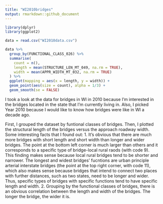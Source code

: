 ```yaml
---
title: "WI2010bridges"
output: rmarkdown::github_document
---
```


```r
library(dplyr)
library(ggplot2)

data = read.csv("WI2010data.csv")

data %>% 
  group_by(FUNCTIONAL_CLASS_026) %>% 
  summarise(
    count = n(),
    length = mean(STRUCTURE_LEN_MT_049, na.rm = TRUE),
    width = mean(APPR_WIDTH_MT_032, na.rm = TRUE)
  ) %>% 
  ggplot(mapping = aes(x = length, y = width)) +
  geom_point(aes(size = count), alpha = 1/3) +
  geom_smooth(se = FALSE)
```
I took a look at the data for bridges in WI in 2010 because I'm interested in the bridges located in the state that I'm currently living in. Also, I picked Year 2010 because I would like to know how bridges were like in WI a decade ago. 

First, I grouped the dataset by funtional classes of bridges. Then, I plotted the structural length of the bridges versus the approach roadway width. Some interesting facts that I found out:
1. It's obvious that there are much more bridges with short length and short width than longer and wider bridges. The point at the bottom left corner is much larger than others and it corresponds to a specific type of bridge-local rural raods (with code 9). This finding makes sense because local rural bridges tend to be shorter and narrower. The longest and widest bridges' fucntions are urban principle arterial interstate bridges (the point at the top right corner, with code 11), which also makes sense because bridges that intend to connect two places with further distances, such as two states, need to be longer and wider. Thus, specific types of bridges with specific functions tend to have specific length and width.
2. Grouping by the functional classes of bridges, there is an obvious correlation between the length and width of the bridges. The longer the bridge, the wider it is. 